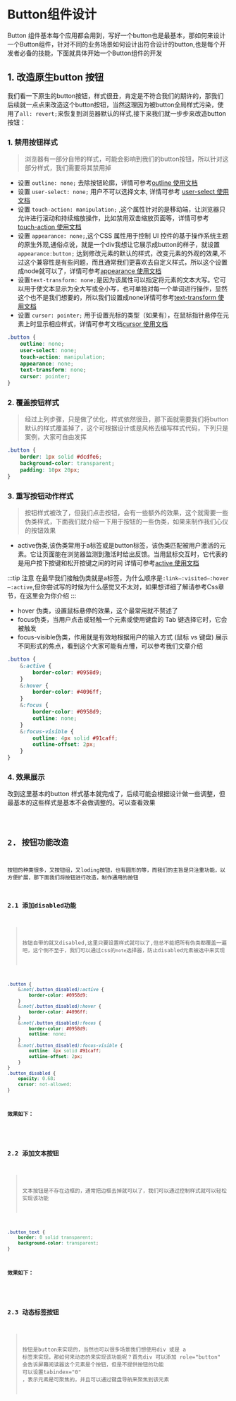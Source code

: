 # Button组件设计

Button 组件基本每个应用都会用到，写好一个button也是最基本，那如何来设计一个Button组件，针对不同的业务场景如何设计出符合设计的button,也是每个开发者必备的技能，下面就具体开始一个Button组件的开发

## 1. 改造原生button 按钮

我们看一下原生的button按钮，样式很丑，肯定是不符合我们的期许的，那我们后续就一点点来改造这个button按钮，当然这理因为被button全局样式污染，使用了`all: revert;`来恢复到浏览器默认的样式,接下来我们就一步步来改造button按钮：

### 1. 禁用按钮样式

> 浏览器有一部分自带的样式，可能会影响到我们的button按钮，所以针对这部分样式，我们需要将其禁用掉

-   设置 `outline: none;` 去除按钮轮廓，详情可参考[outline 使用文档](https://developer.mozilla.org/en-US/docs/Web/CSS/outline)
-   设置 `user-select: none;` 用户不可以选择文本, 详情可参考 [user-select 使用文档](https://developer.mozilla.org/zh-CN/docs/Web/CSS/user-select)
-   设置 `touch-action: manipulation;` ,这个属性针对的是移动端，让浏览器只允许进行滚动和持续缩放操作，比如禁用双击缩放页面等，详情可参考 [touch-action 使用文档](https://developer.mozilla.org/zh-CN/docs/Web/CSS/touch-action)
-   设置 `appearance: none;`,这个CSS 属性用于控制 UI 控件的基于操作系统主题的原生外观,通俗点说，就是一个div我想让它展示成button的样子，就设置`appearance:button;`
    达到修改元素的默认的样式，改变元素的外观的效果,不过这个兼容性是有些问题，而且通常我们更喜欢去自定义样式，所以这个设置成node就可以了，详情可参考[appearance 使用文档](https://developer.mozilla.org/zh-CN/docs/Web/CSS/appearance)
-   设置`text-transform: none;`是因为该属性可以指定将元素的文本大写。它可以用于使文本显示为全大写或全小写，也可单独对每一个单词进行操作，显然这个也不是我们想要的，所以我们设置成none详情可参考[text-transform 使用文档](https://developer.mozilla.org/zh-CN/docs/Web/CSS/appearance)
-   设置 `cursor: pointer;` 用于设置光标的类型（如果有），在鼠标指针悬停在元素上时显示相应样式，详情可参考文档[cursor 使用文档](https://developer.mozilla.org/zh-CN/docs/Web/CSS/cursor)

```css
.button {
    outline: none;
    user-select: none;
    touch-action: manipulation;
    appearance: none;
    text-transform: none;
    cursor: pointer;
}
```

### 2. 覆盖按钮样式

> 经过上列步骤，只是做了优化，样式依然很丑，那下面就需要我们将button默认的样式覆盖掉了，这个可根据设计或是风格去编写样式代码，下列只是案例，大家可自由发挥

```css
.button {
    border: 1px solid #dcdfe6;
    background-color: transparent;
    padding: 10px 20px;
}
```

### 3. 重写按钮动作样式

> 按钮样式被改了，但我们点击按钮，会有一些额外的效果，这个就需要一些伪类样式，下面我们就介绍一下用于按钮的一些伪类，如果来制作我们心仪的按钮效果

-   active伪类,该伪类常用于a标签或是button标签，该伪类匹配被用户激活的元素。它让页面能在浏览器监测到激活时给出反馈。当用鼠标交互时，它代表的是用户按下按键和松开按键之间的时间 详情可参考[active 使用文档](https://developer.mozilla.org/zh-CN/docs/Web/CSS/:active)

:::tip 注意
在最早我们接触伪类就是a标签，为什么顺序是`:link—:visited—:hover—:active`,但你尝试写的时候为什么感觉又不太对，如果想详细了解请参考Css章节，在这里会为你介绍
:::

-   hover 伪类，设置鼠标悬停的效果，这个最常用就不赘述了
-   focus伪类，当用户点击或轻触一个元素或使用键盘的 Tab 键选择它时，它会被触发
-   focus-visible伪类，作用就是有效地根据用户的输入方式 (鼠标 vs 键盘) 展示不同形式的焦点，看到这个大家可能有点懵，可以参考我们文章介绍

```css
.button {
    &:active {
        border-color: #0958d9;
    }
    &:hover {
        border-color: #4096ff;
    }
    &:focus {
        border-color: #0958d9;
        outline: none;
    }
    &:focus-visible {
        outline: 4px solid #91caff;
        outline-offset: 2px;
    }
}
```

### 4. 效果展示

改到这里基本的button 样式基本就完成了，后续可能会根据设计做一些调整，但最基本的这些样式是基本不会做调整的。可以查看效果

<code src='@/demos/button/style' />

## 2. 按钮功能改造

按钮的种类很多，又按钮组，又loding按钮，也有圆形的等，而我们的主旨是只注重功能，以方便扩展，那下面我们将按钮进行改造，制作通用的按钮

### 2.1 添加disabled功能

> 按钮自带的就又disabled,这里只要设置样式就可以了,但总不能把所有伪类都覆盖一遍吧，这个倒不至于，我们可以通过css的`note`选择器，防止disabled元素被选中来实现

```css
.button {
    &:not(.button_disabled):active {
        border-color: #0958d9;
    }
    &:not(.button_disabled):hover {
        border-color: #4096ff;
    }
    &:not(.button_disabled):focus {
        border-color: #0958d9;
        outline: none;
    }
    &:not(.button_disabled):focus-visible {
        outline: 4px solid #91caff;
        outline-offset: 2px;
    }
}
.button_disabled {
    opacity: 0.68;
    cursor: not-allowed;
}
```

**效果如下：**

<code src='@/demos/button/disabled'></code>

### 2.2 添加文本按钮
> 文本按钮是不存在边框的，通常把边框去掉就可以了，我们可以通过控制样式就可以轻松实现该功能

```css
.button_text {
    border: 0 solid transparent;
    background-color: transparent;
}
```
**效果如下：**

<code src="@/demos/button/text"></code>


### 2.3 动态标签按钮

> 按钮是button来实现的，当然也可以很多场景我们想使用div 或是 a 标签来实现，那如何来动态的来实现该功能呢？首先div 可以添加 role="button" 会告诉屏幕阅读器这个元素是个按钮，但是不提供按钮的功能
可以设置tabindex="0" ，表示元素是可聚焦的，并且可以通过键盘导航来聚焦到该元素


<code src="@/demos/button/tag"></code>


